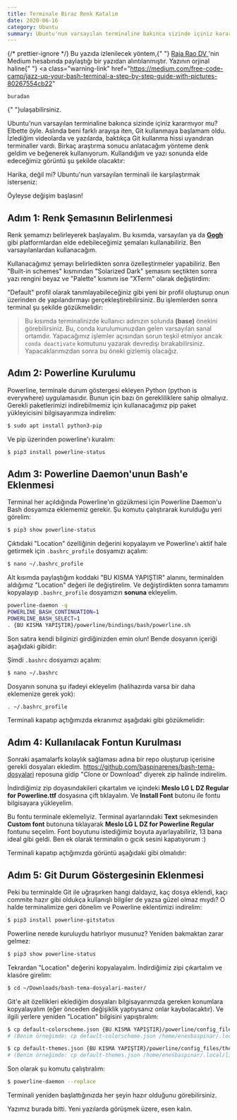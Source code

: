 ```yaml
---
title: Terminale Biraz Renk Katalım
date: 2020-06-16
category: Ubuntu
summary: Ubuntu'nun varsayılan terminaline bakınca sizinde içiniz kararıyor değil mi? Öyleyse terminalimize biraz renk katalım.
---
```


{/* prettier-ignore */}
<WarningBox>
  Bu yazıda izlenilecek yöntem,{" "}
  <a class="warning-link" href="https://twitter.com/rajaraodv">
    Raja Rao DV
  </a>
  'nin Medium hesabında paylaştığı bir yazıdan alıntılanmıştır. Yazının orjinal haline{" "}
  <a
    class="warning-link"
    href="https://medium.com/free-code-camp/jazz-up-your-bash-terminal-a-step-by-step-guide-with-pictures-80267554cb22"
  >
    buradan
  </a>
  {" "}ulaşabilirsiniz.
</WarningBox>

Ubuntu'nun varsayılan terminaline bakınca sizinde içiniz kararmıyor mu? Elbette öyle. Aslında beni farklı arayışa iten, Git kullanmaya başlamam oldu. İzlediğim videolarda ve yazılarda, baktıkça Git kullanma hissi uyandıran terminaller vardı. Birkaç araştırma sonucu anlatacağım yönteme denk geldim ve beğenerek kullanıyorum. Kullandığım ve yazı sonunda elde edeceğimiz görüntü şu şekilde olacaktır:

<CustomImage
  src="/images/post/terminale-renk-katalim/001.webp"
  width={1111}
  height={345}
/>

Harika, değil mi? Ubuntu'nun varsayılan terminali ile karşılaştırmak isterseniz:

<CustomImage
  src="/images/post/terminale-renk-katalim/002.webp"
  width={1105}
  height={342}
/>

Öyleyse değişim başlasın!

## Adım 1: Renk Şemasının Belirlenmesi

Renk şemamızı belirleyerek başlayalım. Bu kısımda, varsayılan ya da **[Gogh](https://mayccoll.github.io/Gogh/)** gibi platformlardan elde edebileceğimiz şemaları kullanabiliriz. Ben varsayılanlardan kullanacağım.

Kullanacağımız şemayı belirledikten sonra özelleştirmeler yapabiliriz. Ben "Built-in schemes" kısmından "Solarized Dark" şemasını seçtikten sonra yazı rengini beyaz ve "Palette" kısmını ise "XTerm" olarak değiştirdim:

<CustomImage
  src="/images/post/terminale-renk-katalim/003.webp"
  width={781}
  height={593}
/>

"Default" profil olarak tanımlayabileceğiniz gibi yeni bir profil oluşturup onun üzerinden de yapılandırmayı gerçekleştirebilirsiniz. Bu işlemlerden sonra terminal şu şekilde gözükmelidir:

<CustomImage
  src="/images/post/terminale-renk-katalim/004.webp"
  width={896}
  height={405}
/>

> Bu kısımda terminalinizde kullanıcı adınızın solunda **(base)** önekini görebilirsiniz. Bu, conda kurulumunuzdan gelen varsayılan sanal ortamdır. Yapacağımız işlemler açısından sorun teşkil etmiyor ancak `conda deactivate` komutunu yazarak devredışı bırakabilirsiniz. Yapacaklarımızdan sonra bu öneki gizlemiş olacağız.

## Adım 2: Powerline Kurulumu

Powerline, terminale durum göstergesi ekleyen Python (python is everywhere) uygulamasıdır. Bunun için bazı ön gerekliliklere sahip olmalıyız. Gerekli paketlerimizi indirebilmemiz için kullanacağımız pip paket yükleyicisini bilgisayarımıza indirelim:

```bash
$ sudo apt install python3-pip
```

Ve pip üzerinden powerline'ı kuralım:

```bash
$ pip3 install powerline-status
```

## Adım 3: Powerline Daemon'unun Bash'e Eklenmesi

Terminal her açıldığında Powerline'ın gözükmesi için Powerline Daemon'u Bash dosyamıza eklememiz gerekir. Şu komutu çalıştırarak kurulduğu yeri görelim:

```bash
$ pip3 show powerline-status
```

<CustomImage
  src="/images/post/terminale-renk-katalim/005.webp"
  width={673}
  height={262}
/>

Çıktıdaki "Location" özelliğinin değerini kopyalayım ve Powerline'ı aktif hale getirmek için `.bashrc_profile` dosyamızı açalım:

```bash
$ nano ~/.bashrc_profile
```

Alt kısımda paylaştığım koddaki "BU KISMA YAPIŞTIR" alanını, terminalden aldığımız "Location" değeri ile değiştirelim. Ve değiştirdikten sonra tamamını kopyalayıp `.bashrc_profile` dosyamızın **sonuna** ekleyelim.

```bash .bashrc_profile
powerline-daemon -q
POWERLINE_BASH_CONTINUATION=1
POWERLINE_BASH_SELECT=1
. {BU KISMA YAPIŞTIR}/powerline/bindings/bash/powerline.sh
```

Son satıra kendi bilginizi girdiğinizden emin olun! Bende dosyanın içeriği aşağıdaki gibidir:

<CustomImage
  src="/images/post/terminale-renk-katalim/006.webp"
  width={907}
  height={260}
/>

Şimdi `.bashrc` dosyamızı açalım:

```bash
$ nano ~/.bashrc
```

Dosyanın sonuna şu ifadeyi ekleyelim (halihazırda varsa bir daha eklemenize gerek yok):

```bash .bashrc
. ~/.bashrc_profile
```

<CustomImage
  src="/images/post/terminale-renk-katalim/007.webp"
  width={917}
  height={333}
/>

Terminali kapatıp açtığımızda ekranımız aşağıdaki gibi gözükmelidir:

<CustomImage
  src="/images/post/terminale-renk-katalim/008.webp"
  width={763}
  height={243}
/>

## Adım 4: Kullanılacak Fontun Kurulması

Sonraki aşamalarfs kolaylık sağlaması adına bir repo oluşturup içerisine gerekli dosyaları ekledim. <a href="https://github.com/baspinarenes/bash-tema-dosyalari">https://github.com/baspinarenes/bash-tema-dosyalari</a> reposuna gidip "Clone or Download" diyerek zip halinde indirelim.

<CustomImage
  src="/images/post/terminale-renk-katalim/009.webp"
  width={937}
  height={391}
/>

İndirdiğimiz zip doyasındakileri çıkartalım ve içindeki **Meslo LG L DZ Regular for Powerline.ttf** dosyasına çift tıklayalım. Ve **Install Font** butonu ile fontu bilgisayara yükleyelim.

Bu fontu terminale eklemeliyiz. Terminal ayarlarındaki **Text** sekmesinden **Custom font** butonuna tıklayarak **Meslo LG L DZ for Powerline Regular** fontunu seçelim. Font boyutunu istediğimiz boyuta ayarlayabiliriz, 13 bana ideal gibi geldi. Ben ek olarak terminalin o gıcık sesini kapatıyorum :)

<CustomImage
  src="/images/post/terminale-renk-katalim/010.webp"
  width={772}
  height={593}
/>

Terminali kapatıp açtığımızda görüntü aşağıdaki gibi olmalıdır:

<CustomImage
  src="/images/post/terminale-renk-katalim/011.webp"
  width={897}
  height={375}
/>

## Adım 5: Git Durum Göstergesinin Eklenmesi

Peki bu terminalde Git ile uğraşırken hangi daldayız, kaç dosya eklendi, kaçı commite hazır gibi oldukça kullanışlı bilgiler de yazsa güzel olmaz mıydı? O halde terminalimize geri dönelim ve Powerline eklentimizi indirelim:

```bash
$ pip3 install powerline-gitstatus
```

Powerline nerede kuruluydu hatırlıyor musunuz? Yeniden bakmaktan zarar gelmez:

```bash
$ pip3 show powerline-status
```

Tekrardan "Location" değerini kopyalayalım. İndirdiğimiz zipi çıkartalım ve klasöre girelim:

```bash
$ cd ~/Downloads/bash-tema-dosyalari-master/
```

Git'e ait özellikleri eklediğim dosyaları bilgisayarımızda gereken konumlara kopyalayalım (eğer önceden değişiklik yaptıysanız onlar kaybolacaktır). Ve ilgili yerlere yeniden "Location" bilgisini yapıştıralım:

```bash
$ cp default-colorscheme.json {BU KISMA YAPIŞTIR}/powerline/config_files/colorschemes/shell/default.json
# (Benim örneğimde: cp default-colorscheme.json /home/enesbaspinar/.local/lib/python3.8/site-packages/powerline/config_files/colorschemes/shell/default.json)

$ cp default-themes.json {BU KISMA YAPIŞTIR}/powerline/config_files/themes/shell/default.json
# (Benim örneğimde: cp default-themes.json /home/enesbaspinar/.local/lib/python3.8/site-packages/powerline/config_files/themes/shell/default.json)
```

Son olarak şu komutu çalıştıralım:

```bash
$ powerline-daemon --replace
```

Terminali yeniden başlattığınızda her şeyin hazır olduğunu görebilirsiniz.

<CustomImage
  src="/images/post/terminale-renk-katalim/012.webp"
  width={1086}
  height={438}
/>

<TheEnd />

Yazımız burada bitti. Yeni yazılarda görüşmek üzere, esen kalın.
